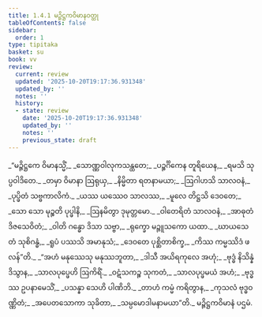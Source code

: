 ```yaml
---
title: 1.4.1 မဉ္ဇိဋ္ဌကဝိမာနဝတ္ထု
tableOfContents: false
sidebar:
  order: 1
type: tipitaka
basket: su
book: vv
review:
  current: review
  updated: '2025-10-20T19:17:36.931348'
  updated_by: ''
  notes: ''
  history:
  - state: review
    date: '2025-10-20T19:17:36.931348'
    updated_by: ''
    notes: ''
    previous_state: draft
---
```



<DynamicBreadcrumb />


<ReviewStatus review={frontmatter.review} showDetails={true} />

<HypothesisAnnotation frontmatter={frontmatter} />

<Division number="689" book="vv" e="ch" v="19" p="56">

<Paragraph number="535" type="verses" book="vv">
_“မဉ္ဇိဋ္ဌကေ ဝိမာနသ္မိံ,_  
_သောဏ္ဏဝါလုကသန္ထတေ;_  
_ပဉ္စင်္ဂိကေန တူရိယေန,_  
_ရမသိ သုပ္ပဝါဒိတေ._  

</Paragraph>

</Division>
<Division number="690" book="vv" e="ch" v="19" p="56">

<Paragraph number="536" type="verses" book="vv">
_တမှာ ဝိမာနာ ဩရုယှ,_  
_နိမ္မိတာ ရတနာမယာ;_  
_ဩဂါဟသိ သာလဝနံ,_  
_ပုပ္ဖိတံ သဗ္ဗကာလိကံ._  

</Paragraph>

</Division>
<Division number="691" book="vv" e="ch" v="19" p="56">

<Paragraph number="537" type="verses" book="vv">
_ယဿ ယဿေဝ သာလဿ,_  
_မူလေ တိဋ္ဌသိ ဒေဝတေ;_  
_သော သော မုဉ္စတိ ပုပ္ဖါနိ,_  
_ဩနမိတွာ ဒုမုတ္တမော._  

</Paragraph>

</Division>
<Division number="692" book="vv" e="ch" v="19" p="56">

<Paragraph number="538" type="verses" book="vv">
_ဝါတေရိတံ သာလဝနံ,_  
_အာဓုတံ ဒိဇသေဝိတံ;_  
_ဝါတိ ဂန္ဓော ဒိသာ သဗ္ဗာ,_  
_ရုက္ခော မဉ္ဇူသကော ယထာ._  

</Paragraph>

</Division>
<Division number="693" book="vv" e="ch" v="19" p="56">

<Paragraph number="539" type="verses" book="vv">
_ဃာယသေ တံ သုစိဂန္ဓံ,_  
_ရူပံ ပဿသိ အမာနုသံ;_  
_ဒေဝတေ ပုစ္ဆိတာစိက္ခ,_  
_ကိဿ ကမ္မဿိဒံ ဖလန်”တိ._  

</Paragraph>

</Division>
<Division number="694" book="vv" e="ch" v="19" p="56">

<Paragraph number="540" type="verses" book="vv">
_“အဟံ မနုဿေသု မနုဿဘူတာ,_  
_ဒါသီ အယိရကုလေ အဟုံ;_  
_ဗုဒ္ဓံ နိသိန္နံ ဒိသွာန,_  
_သာလပုပ္ဖေဟိ ဩကိရိံ._  

</Paragraph>

</Division>
<Division number="695" book="vv" e="ch" v="19" p="56">

<Paragraph number="541" type="verses" book="vv">
_ဝဋံသကဉ္စ သုကတံ,_  
_သာလပုပ္ဖမယံ အဟံ;_  
_ဗုဒ္ဓဿ ဥပနာမေသိံ,_  
_ပသန္နာ သေဟိ ပါဏိဘိ._  

</Paragraph>

</Division>
<Division number="696" book="vv" e="ch" v="19" p="57">

<Paragraph number="542" type="verses" book="vv">
_တာဟံ ကမ္မံ ကရိတွာန,_  
_ကုသလံ ဗုဒ္ဓဝဏ္ဏိတံ;_  
_အပေတသောကာ သုခိတာ,_  
_သမ္ပမောဒါမနာမယာ”တိ._  


</Paragraph>
</Division>

<Paragraph number="543" type="center" book="vv">
မဉ္ဇိဋ္ဌကဝိမာနံ ပဌမံ.
</Paragraph>